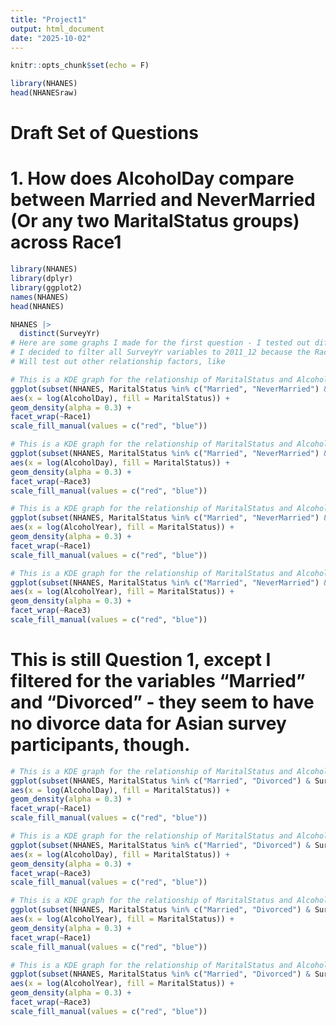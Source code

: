```yaml
---
title: "Project1"
output: html_document
date: "2025-10-02"
---
```


```r
knitr::opts_chunk$set(echo = F)
```

```r
library(NHANES)
head(NHANESraw)
```
# Draft Set of Questions
# 1. How does AlcoholDay compare between Married and NeverMarried (Or any two MaritalStatus groups) across Race1

```r
library(NHANES)
library(dplyr)
library(ggplot2)
names(NHANES)
head(NHANES)

NHANES |>
  distinct(SurveyYr)
# Here are some graphs I made for the first question - I tested out different options for Race categories (Race1 compared to Race3) as well as the variable AlcoholYear
# I decided to filter all SurveyYr variables to 2011_12 because the Race3 variable does not have the year 2009_10
# Will test out other relationship factors, like

# This is a KDE graph for the relationship of MaritalStatus and AlcoholDay across Race1
ggplot(subset(NHANES, MaritalStatus %in% c("Married", "NeverMarried") & SurveyYr =="2011_12"),
aes(x = log(AlcoholDay), fill = MaritalStatus)) +
geom_density(alpha = 0.3) +
facet_wrap(~Race1) 
scale_fill_manual(values = c("red", "blue"))

# This is a KDE graph for the relationship of MaritalStatus and AlcoholYear across Race1
ggplot(subset(NHANES, MaritalStatus %in% c("Married", "NeverMarried") & SurveyYr =="2011_12"),
aes(x = log(AlcoholDay), fill = MaritalStatus)) +
geom_density(alpha = 0.3) +
facet_wrap(~Race3) 
scale_fill_manual(values = c("red", "blue"))

# This is a KDE graph for the relationship of MaritalStatus and AlcoholDay across Race3
ggplot(subset(NHANES, MaritalStatus %in% c("Married", "NeverMarried") & SurveyYr =="2011_12"),
aes(x = log(AlcoholYear), fill = MaritalStatus)) +
geom_density(alpha = 0.3) +
facet_wrap(~Race1) 
scale_fill_manual(values = c("red", "blue"))

# This is a KDE graph for the relationship of MaritalStatus and AlcoholYear across Race3
ggplot(subset(NHANES, MaritalStatus %in% c("Married", "NeverMarried") & SurveyYr =="2011_12"),
aes(x = log(AlcoholYear), fill = MaritalStatus)) +
geom_density(alpha = 0.3) +
facet_wrap(~Race3) 
scale_fill_manual(values = c("red", "blue"))
```

# This is still Question 1, except I filtered for the variables "Married" and "Divorced" - they seem to have no divorce data for Asian survey participants, though.
```r
# This is a KDE graph for the relationship of MaritalStatus and AlcoholDay across Race1
ggplot(subset(NHANES, MaritalStatus %in% c("Married", "Divorced") & SurveyYr =="2011_12"),
aes(x = log(AlcoholDay), fill = MaritalStatus)) +
geom_density(alpha = 0.3) +
facet_wrap(~Race1) 
scale_fill_manual(values = c("red", "blue"))

# This is a KDE graph for the relationship of MaritalStatus and AlcoholYear across Race1
ggplot(subset(NHANES, MaritalStatus %in% c("Married", "Divorced") & SurveyYr =="2011_12"),
aes(x = log(AlcoholDay), fill = MaritalStatus)) +
geom_density(alpha = 0.3) +
facet_wrap(~Race3) 
scale_fill_manual(values = c("red", "blue"))

# This is a KDE graph for the relationship of MaritalStatus and AlcoholDay across Race3
ggplot(subset(NHANES, MaritalStatus %in% c("Married", "Divorced") & SurveyYr =="2011_12"),
aes(x = log(AlcoholYear), fill = MaritalStatus)) +
geom_density(alpha = 0.3) +
facet_wrap(~Race1) 
scale_fill_manual(values = c("red", "blue"))

# This is a KDE graph for the relationship of MaritalStatus and AlcoholYear across Race3
ggplot(subset(NHANES, MaritalStatus %in% c("Married", "Divorced") & SurveyYr =="2011_12"),
aes(x = log(AlcoholYear), fill = MaritalStatus)) +
geom_density(alpha = 0.3) +
facet_wrap(~Race3) 
scale_fill_manual(values = c("red", "blue"))
```

